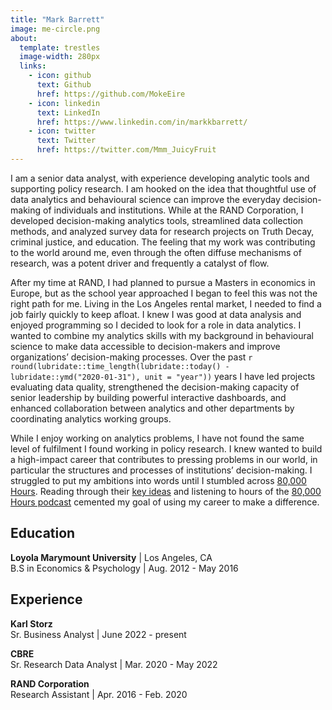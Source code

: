 ```yaml
---
title: "Mark Barrett"
image: me-circle.png
about:
  template: trestles
  image-width: 280px
  links:
    - icon: github
      text: Github
      href: https://github.com/MokeEire
    - icon: linkedin
      text: LinkedIn
      href: https://www.linkedin.com/in/markkbarrett/
    - icon: twitter
      text: Twitter
      href: https://twitter.com/Mmm_JuicyFruit
---
```


I am a senior data analyst, with experience developing analytic tools and supporting policy research.
I am hooked on the idea that thoughtful use of data analytics and behavioural science can improve the everyday decision-making of individuals and institutions.
While at the RAND Corporation, I developed decision-making analytics tools, streamlined data collection methods, and analyzed survey data for research projects on Truth Decay, criminal justice, and education. 
The feeling that my work was contributing to the world around me, even through the often diffuse mechanisms of research, was a potent driver and frequently a catalyst of flow.

After my time at RAND, I had planned to pursue a Masters in economics in Europe, but as the school year approached I began to feel this was not the right path for me.
Living in the Los Angeles rental market, I needed to find a job fairly quickly to keep afloat.
I knew I was good at data analysis and enjoyed programming so I decided to look for a role in data analytics.
I wanted to combine my analytics skills with my background in behavioural science to make data accessible to decision-makers and improve organizations' decision-making processes.
Over the past `r round(lubridate::time_length(lubridate::today() - lubridate::ymd("2020-01-31"), unit = "year"))` years I have led projects evaluating data quality, strengthened the decision-making capacity of senior leadership by building powerful interactive dashboards, and enhanced collaboration between analytics and other departments by coordinating analytics working groups.

While I enjoy working on analytics problems, I have not found the same level of fulfilment I found working in policy research.
I knew wanted to build a high-impact career that contributes to pressing problems in our world, in particular the structures and processes of institutions' decision-making.
I struggled to put my ambitions into words until I stumbled across [80,000 Hours](https://80000hours.org/).
Reading through their [key ideas](https://80000hours.org/key-ideas/) and listening to hours of the [80,000 Hours podcast](https://80000hours.org/podcast/) cemented my goal of using my career to make a difference.

## Education

**Loyola Marymount University** | Los Angeles, CA  
B.S in Economics & Psychology | Aug. 2012 - May 2016

## Experience

**Karl Storz**  
Sr. Business Analyst | June 2022 - present

**CBRE**  
Sr. Research Data Analyst | Mar. 2020 - May 2022

**RAND Corporation**  
Research Assistant | Apr. 2016 - Feb. 2020



